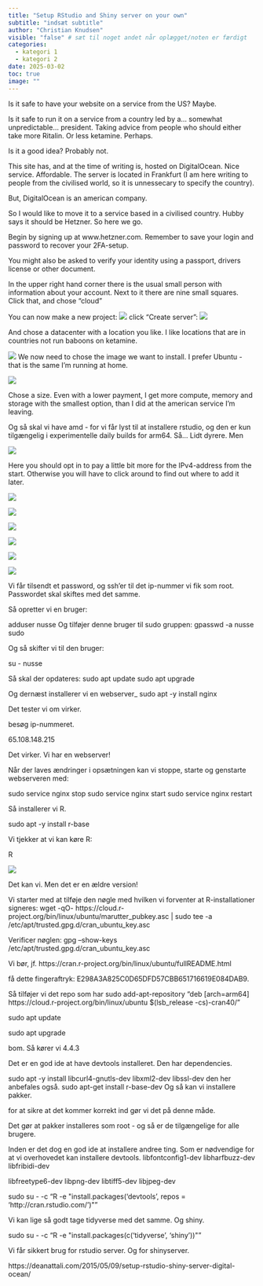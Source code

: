 ```yaml
---
title: "Setup RStudio and Shiny server on your own"
subtitle: "indsæt subtitle"
author: "Christian Knudsen"
visible: "false" # sæt til noget andet når oplægget/noten er færdigt
categories:
  - kategori 1
  - kategori 2
date: 2025-03-02
toc: true
image: ""
---
```


Is it safe to have your website on a service from the US? Maybe.

Is it safe to run it on a service from a country led by a... somewhat unpredictable... president. Taking advice from people who should either take more Ritalin. Or less ketamine. Perhaps.

Is it a good idea? Probably not.

This site has, and at the time of writing is, hosted on DigitalOcean. Nice service. Affordable. The server is located in Frankfurt (I am here writing to people from the civilised world, so it is unnessecary to specify the country).

But, DigitalOcean is an american company.

So I would like to move it to a service based in a civilised country. Hubby says it should be Hetzner. So here we go.

Begin by signing up at www.hetzner.com. Remember to save your login and password to recover your 2FA-setup.

You might also be asked to verify your identity using a passport, drivers license or other document.

In the upper right hand corner there is the usual small person with information about your account. Next to it there are nine small squares. Click that, and chose "cloud"

You can now make a new project: ![](hetzner1.png) click "Create server": ![](hetzner2.png)

And chose a datacenter with a location you like. I like locations that are in countries not run baboons on ketamine.

![](hetzner3.png) We now need to chose the image we want to install. I prefer Ubuntu - that is the same I'm running at home.

![](hetzner4.png)


Chose a size. Even with a lower payment, I get more compute, memory and storage with the smallest option, than I did at the american service I'm leaving. 

Og så skal vi have amd - for vi får lyst til at installere rstudio, og den er kun tilgængelig
i experimentelle daily builds for arm64. Så... Lidt dyrere. Men

![](hetzner6.png)

Here you should opt in to pay a little bit more for the IPv4-address from the start. Otherwise you will have to click around to find out where to add it later. 

![](hetzner7.png)

![](hetzner08.png)


![](hetzner09.png)


![](hetzner10.png)

![](hetzner11.png)

![](hetzner12.png)

Vi får tilsendt et password, og ssh'er til det ip-nummer vi fik som root.
Passwordet skal skiftes med det samme. 

Så opretter vi en bruger:

adduser nusse
Og tilføjer denne bruger til sudo gruppen:
gpasswd -a nusse sudo 

Og så skifter vi til den bruger:

su - nusse

Så skal der opdateres:
sudo apt update
sudo apt upgrade

Og dernæst installerer vi en webserver_
sudo apt -y install nginx

Det tester vi om virker.

besøg ip-nummeret.

65.108.148.215

Det virker. Vi har en webserver!

Når der laves ændringer i opsætningen kan vi stoppe, starte og genstarte webserveren
med:

sudo service nginx stop
sudo service nginx start
sudo service nginx restart

Så installerer vi R.

sudo apt -y install r-base

Vi tjekker at vi kan køre R:

R

![](R01.png)

Det kan vi. Men det er en ældre version!

Vi starter med at tilføje den nøgle med hvilken vi forventer at R-installationer signeres:
wget -qO- https://cloud.r-project.org/bin/linux/ubuntu/marutter_pubkey.asc | sudo tee -a /etc/apt/trusted.gpg.d/cran_ubuntu_key.asc

Verificer nøglen:
gpg --show-keys /etc/apt/trusted.gpg.d/cran_ubuntu_key.asc


Vi bør, jf. 
https://cran.r-project.org/bin/linux/ubuntu/fullREADME.html


få dette fingeraftryk:
E298A3A825C0D65DFD57CBB651716619E084DAB9.



Så tilføjer vi det repo som har 
sudo add-apt-repository "deb [arch=arm64] https://cloud.r-project.org/bin/linux/ubuntu $(lsb_release -cs)-cran40/"

sudo apt update

sudo apt upgrade

bom. Så kører vi 4.4.3

Det er en god ide at have devtools installeret. Den har dependencies.

sudo apt -y install libcurl4-gnutls-dev libxml2-dev libssl-dev
den her anbefales også.
sudo apt-get install r-base-dev
Og så kan vi installere pakker. 

for at sikre at det kommer korrekt ind gør vi det på denne måde.

Det gør at pakker installeres som root - og så er de tilgængelige for alle brugere.

Inden er det dog en god ide at installere andree ting. Som 
er nødvendige for at vi overhovedet kan installere devtools.
libfontconfig1-dev
libharfbuzz-dev
libfribidi-dev

libfreetype6-dev libpng-dev libtiff5-dev libjpeg-dev 

sudo su - -c "R -e \"install.packages('devtools', repos = 'http://cran.rstudio.com/')\""

Vi kan lige så godt tage tidyverse med det samme. Og shiny.

sudo su - -c "R -e \"install.packages(c('tidyverse', 'shiny'))\""

Vi får sikkert brug for rstudio server. Og for shinyserver. 


https://deanattali.com/2015/05/09/setup-rstudio-shiny-server-digital-ocean/

